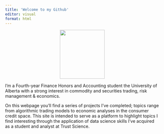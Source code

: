 ```yaml
---
title: 'Welcome to my Github'
editor: visual
format: html
---
```


```{=html}
<style type="text/css">

h1.title {
text-align: center;
}

</style>
```
::: {style="text-align: center;"}
<img src="pfp.JPG" width="145.3465" height="160"/>
:::

I'm a Fourth-year Finance Honors and Accounting student the University of Alberta with a strong interest in commodity and securities trading, risk management & economics.

On this webpage you'll find a series of projects I've completed; topics range from algorithmic trading models to economic analyses in the consumer credit space. This site is intended to serve as a platform to highlight topics I find interesting through the application of data science skills I've acquired as a student and analyst at Trust Science.
